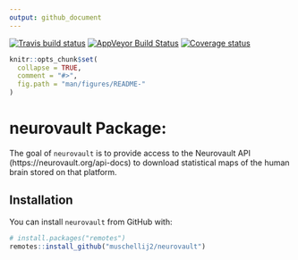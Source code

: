 ```yaml
---
output: github_document
---
```


[![Travis build status](https://travis-ci.org/muschellij2/neurovault.svg?branch=master)](https://travis-ci.org/muschellij2/neurovault)
[![AppVeyor Build Status](https://ci.appveyor.com/api/projects/status/github/muschellij2/neurovault?branch=master&svg=true)](https://ci.appveyor.com/project/muschellij2/neurovault)
[![Coverage status](https://coveralls.io/repos/github/muschellij2/neurovault/badge.svg?branch=master)](https://coveralls.io/r/muschellij2/neurovault?branch=master)
<!-- README.md is generated from README.Rmd. Please edit that file -->

```r
knitr::opts_chunk$set(
  collapse = TRUE,
  comment = "#>",
  fig.path = "man/figures/README-"
)
```
# neurovault Package: 
The goal of `neurovault` is to provide access to the Neurovault API (https://neurovault.org/api-docs) to download statistical maps of the human brain stored on that platform.

## Installation

You can install `neurovault` from GitHub with:

```r
# install.packages("remotes")
remotes::install_github("muschellij2/neurovault")
```
